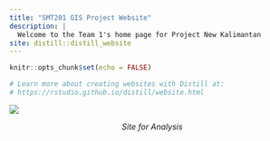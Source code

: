 ```yaml
---
title: "SMT201 GIS Project Website"
description: |
  Welcome to the Team 1's home page for Project New Kalimantan
site: distill::distill_website
---
```


```r
knitr::opts_chunk$set(echo = FALSE)

# Learn more about creating websites with Distill at:
# https://rstudio.github.io/distill/website.html

```

![](img/east_kalimantan.png)

<center>
  *Site for Analysis*
</center>
